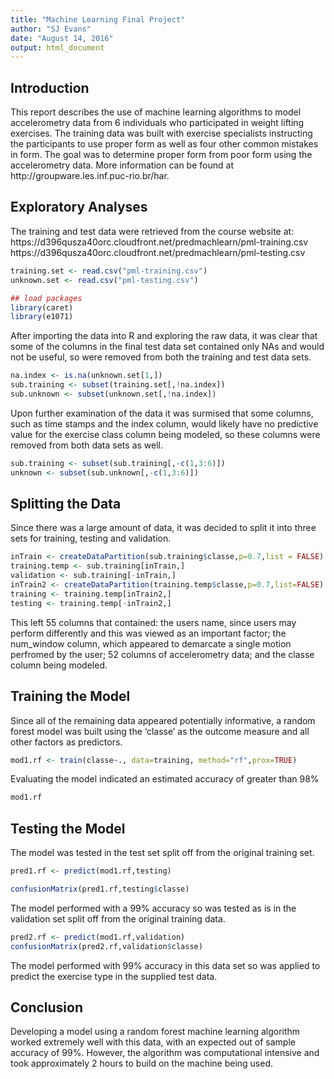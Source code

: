 ```yaml
---
title: "Machine Learning Final Project"
author: "SJ Evans"
date: "August 14, 2016"
output: html_document
---
```


## Introduction

This report describes the use of machine learning algorithms to model accelerometry data from 6 individuals who participated in weight lifting exercises. The training data was built with exercise specialists instructing the participants to use proper form as well as four other common mistakes in form. The goal was to determine proper form from poor form using the accelerometry data. More information can be found at http://groupware.les.inf.puc-rio.br/har.

## Exploratory Analyses

The training and test data were retrieved from the course website at: https://d396qusza40orc.cloudfront.net/predmachlearn/pml-training.csv
https://d396qusza40orc.cloudfront.net/predmachlearn/pml-testing.csv

```r
training.set <- read.csv("pml-training.csv")
unknown.set <- read.csv("pml-testing.csv")

## load packages
library(caret)
library(e1071)
```

After importing the data into R and exploring the raw data, it was clear that some of the columns in the final test data set contained only NAs and would not be useful, so were removed from both the training and test data sets.

```r
na.index <- is.na(unknown.set[1,])
sub.training <- subset(training.set[,!na.index])
sub.unknown <- subset(unknown.set[,!na.index])
```

Upon further examination of the data it was surmised that some columns, such as time stamps and the index column, would likely have no predictive value for the exercise class column being modeled, so these columns were removed from both data sets as well.

```r
sub.training <- subset(sub.training[,-c(1,3:6)])
unknown <- subset(sub.unknown[,-c(1,3:6)])
```

## Splitting the Data

Since there was a large amount of data, it was decided to split it into three sets for training, testing and validation.

```r
inTrain <- createDataPartition(sub.training$classe,p=0.7,list = FALSE)
training.temp <- sub.training[inTrain,]
validation <- sub.training[-inTrain,]
inTrain2 <- createDataPartition(training.temp$classe,p=0.7,list=FALSE)
training <- training.temp[inTrain2,]
testing <- training.temp[-inTrain2,]
```

This left 55 columns that contained: the users name, since users may perform differently and this was viewed as an important factor; the num_window column, which appeared to demarcate a single motion perfromed by the user; 52 columns of accelerometry data; and the classe column being modeled.

## Training the Model

Since all of the remaining data appeared potentially informative, a random forest model was built using the 'classe' as the outcome measure and all other factors as predictors.

```r
mod1.rf <- train(classe~., data=training, method="rf",prox=TRUE)
```

Evaluating the model indicated an estimated accuracy of greater than 98%

```r
mod1.rf
```

## Testing the Model

The model was tested in the test set split off from the original training set.

```r
pred1.rf <- predict(mod1.rf,testing)
```

``` r
confusionMatrix(pred1.rf,testing$classe)
```

The model performed with a 99% accuracy so was tested as is in the validation set split off from the original training data.

```r
pred2.rf <- predict(mod1.rf,validation)
confusionMatrix(pred2.rf,validation$classe)
```

The model performed with 99% accuracy in this data set so was applied to predict the exercise type in the supplied test data.

## Conclusion

Developing a model using a random forest machine learning algorithm worked extremely well with this data, with an expected out of sample accuracy of 99%. However, the algorithm was computational intensive and took approximately 2 hours to build on the machine being used.
